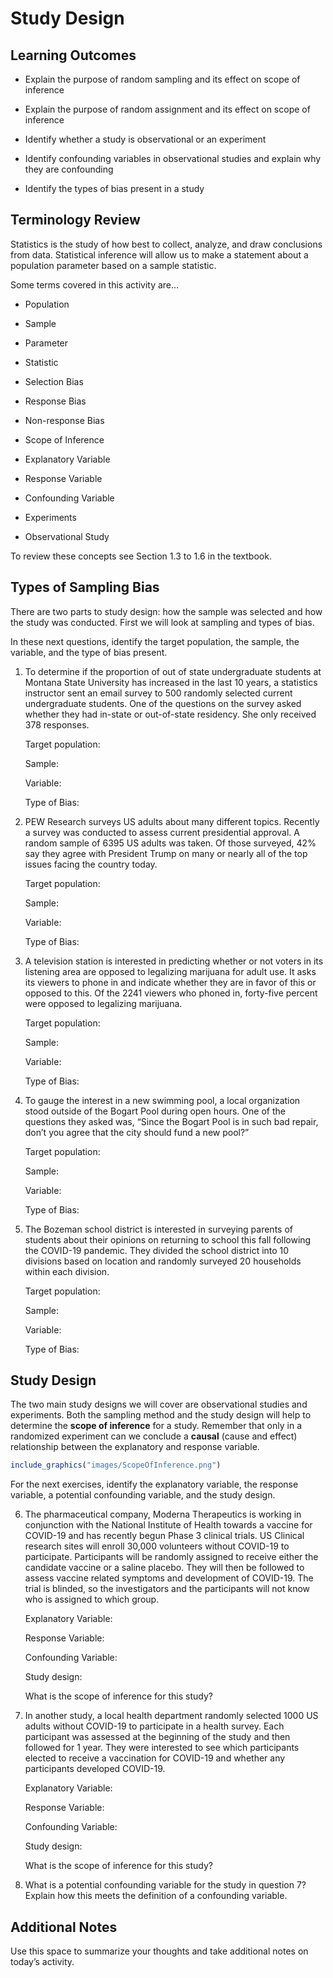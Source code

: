 # Study Design


## Learning Outcomes

* Explain the purpose of random sampling and its effect on scope of inference

* Explain the purpose of random assignment and its effect on scope of inference

* Identify whether a study is observational or an experiment

* Identify confounding variables in observational studies and explain why they are confounding

* Identify the types of bias present in a study

## Terminology Review

Statistics is the study of how best to collect, analyze, and draw conclusions from data.  Statistical inference will allow us to make a statement about a population parameter based on a sample statistic.

Some terms covered in this activity are...

* Population

* Sample

* Parameter
    
* Statistic

* Selection Bias

* Response Bias

* Non-response Bias

* Scope of Inference

* Explanatory Variable

* Response Variable

* Confounding Variable

* Experiments

* Observational Study

To review these concepts see Section 1.3 to 1.6 in the textbook.  

\newpage

## Types of Sampling Bias

There are two parts to study design: how the sample was selected and how the study was conducted.  First we will look at sampling and types of bias.

In these next questions, identify the target population, the sample, the variable, and the type of bias present.

1. To determine if the proportion of out of state undergraduate students at Montana State University has increased in the last 10 years, a statistics instructor sent an email survey to 500 randomly selected current undergraduate students.  One of the questions on the survey asked whether they had in-state or out-of-state residency.  She only received 378 responses.
\vspace{0.25in}

    Target population: 
\vspace{0.3in}

    Sample:
\vspace{0.3in}

    Variable:
\vspace{0.3in}

    Type of Bias:
\vspace{0.3in}

2.  PEW Research surveys US adults about many different topics.  Recently a survey was conducted to assess current presidential approval.  A random sample of 6395 US adults was taken.  Of those surveyed, 42% say they agree with President Trump on many or nearly all of the top issues facing the country today.
\vspace{0.25in}

    Target population: 
\vspace{0.3in}

    Sample:
\vspace{0.3in}

    Variable:
\vspace{0.3in}

    Type of Bias:
\vspace{0.3in}

\newpage

3. A television station is interested in predicting whether or not voters in its listening area are opposed to legalizing marijuana for adult use. It asks its viewers to phone in and indicate whether they are in favor of this or opposed to this. Of the 2241 viewers who phoned in, forty-five percent were opposed to legalizing marijuana.
\vspace{0.1in}

    Target population: 
\vspace{0.3in}

    Sample:
\vspace{0.3in}

    Variable:
\vspace{0.3in}

    Type of Bias:
\vspace{0.3in}

4. To gauge the interest in a new swimming pool, a local organization stood outside of the Bogart Pool during open hours.  One of the questions they asked was, "Since the Bogart Pool is in such bad repair, don't you agree that the city should fund a new pool?"
\vspace{0.1in}

    Target population: 
\vspace{0.3in}

    Sample:
\vspace{0.3in}

    Variable:
\vspace{0.3in}

    Type of Bias:
\vspace{0.3in}

5. The Bozeman school district is interested in surveying parents of students about their opinions on returning to school this fall following the COVID-19 pandemic.  They divided the school district into 10 divisions based on location and randomly surveyed 20 households within each division.
\vspace{0.1in}

    Target population: 
\vspace{0.3in}

    Sample:
\vspace{0.3in}

    Variable:
\vspace{0.3in}

    Type of Bias:
\vspace{0.3in}

\newpage

## Study Design
The two main study designs we will cover are observational studies and experiments.  Both the sampling method and the study design will help to determine the **scope of inference** for a study.  Remember that only in a randomized experiment can we conclude a **causal** (cause and effect) relationship between the explanatory and response variable.

```r
include_graphics("images/ScopeOfInference.png")
```

For the next exercises, identify the explanatory variable, the response variable, a potential confounding variable, and the study design.

6. The pharmaceutical company, Moderna Therapeutics is working in conjunction with the National Institute of Health towards a vaccine for COVID-19 and has recently begun Phase 3 clinical trials.  US Clinical research sites will enroll 30,000 volunteers without COVID-19 to participate. Participants will be randomly assigned to receive either the candidate vaccine or a saline placebo.  They will then be followed to assess vaccine related symptoms and development of COVID-19. The trial is blinded, so the investigators and the participants will not know who is assigned to which group.
\vspace{0.25in}
    
    Explanatory Variable:
\vspace{0.25in}

    Response Variable:
\vspace{0.25in}

    Confounding Variable:
\vspace{0.25in}

    Study design:
\vspace{0.25in}

    What is the scope of inference for this study?
\vspace{0.5in}

7. In another study, a local health department randomly selected 1000 US adults without COVID-19 to participate in a health survey.  Each participant was assessed at the beginning of the study and then followed for 1 year.  They were interested to see which participants elected to receive a vaccination for COVID-19 and whether any participants developed COVID-19.
\vspace{0.25in}
    
    Explanatory Variable:
\vspace{0.25in}

    Response Variable:
\vspace{0.25in}

    Confounding Variable:
\vspace{0.25in}

    Study design:
\vspace{0.25in}

    What is the scope of inference for this study?
\vspace{0.5in}

8. What is a potential confounding variable for the study in question 7?  Explain how this meets the definition of a confounding variable.
\vspace{1in}

## Additional Notes

Use this space to summarize your thoughts and take additional notes on today's activity.
